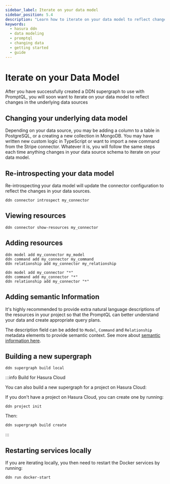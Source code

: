 ```yaml
---
sidebar_label: Iterate on your data model
sidebar_position: 5.4
description: "Learn how to iterate on your data model to reflect changes in the underlying data sources."
keywords:
  - hasura ddn
  - data modeling
  - promptql
  - changing data
  - getting started
  - guide
---
```


# Iterate on your Data Model

After you have successfully created a DDN supergraph to use with PromptQL, you will soon want to iterate on your data
model to reflect changes in the underlying data sources

## Changing your underlying data model

Depending on your data source, you may be adding a column to a table in PostgreSQL, or a creating a new collection in
MongoDB. You may have written new custom logic in TypeScript or want to import a new command from the Stripe connector.
Whatever it is, you will follow the same steps each time anything changes in your data source schema to iterate on your
data model.

## Re-introspecting your data model

Re-introspecting your data model will update the connector configuration to reflect the changes in your data sources.

```ddn
ddn connector introspect my_connector
```

## Viewing resources

```ddn title="You can then view the resources that have been discovered by running:"
ddn connector show-resources my_connector
```

## Adding resources

```ddn title="And add precisely the resources you need running any of the following commands with real values:"
ddn model add my_connector my_model
ddn command add my_connector my_command
ddn relationship add my_connector my_relationship
```

```ddn title="Or if you want to add all resources:"
ddn model add my_connector "*"
ddn command add my_connector "*"
ddn relationship add my_connector "*"
```

## Adding semantic Information

It's highly recommended to provide extra natural language descriptions of the resources in your project so that the
PromptQL can better understand your data and create appropriate query plans.

The description field can be added to `Model`, `Command` and `Relationship` metadata elements to provide semantic
context. See more about [semantic information here](/data-modeling/semantic-information.mdx).

## Building a new supergraph

```ddn title="You can then build a new local supergraph by running:"
ddn supergraph build local
```

:::info Build for Hasura Cloud

You can also build a new supergraph for a project on Hasura Cloud:

If you don't have a project on Hasura Cloud, you can create one by running:

```ddn
ddn project init
```

Then:

```ddn
ddn supergraph build create
```

:::

## Restarting services locally

If you are iterating locally, you then need to restart the Docker services by running:

```ddn
ddn run docker-start
```
